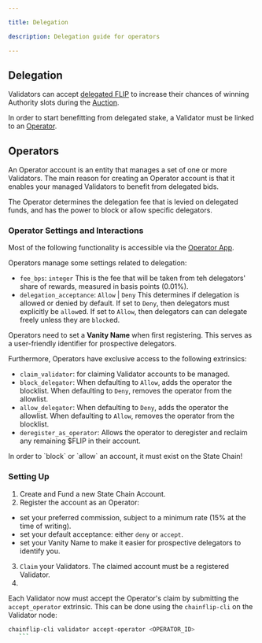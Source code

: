 ```yaml
---

title: Delegation

description: Delegation guide for operators

---
```



## Delegation

Validators can accept [delegated FLIP](/protocol/delegation) to increase their chances of winning Authority slots during the [Auction](/validators/validator-auctions-bonds-and-rewards).

In order to start benefitting from delegated stake, a Validator must be linked to an [Operator](#operators).



## Operators

An Operator account is an entity that manages a set of one or more Validators. The main reason for creating an Operator account is that it enables your managed Validators to benefit from delegated bids.

The Operator determines the delegation fee that is levied on delegated funds, and has the power to block or allow specific delegators.

### Operator Settings and Interactions

Most of the following functionality is accessible via the [Operator App](TODO).

Operators manage some settings related to delegation:

- `fee_bps`: `integer`
This is the fee that will be taken from teh delegators' share of rewards, measured in basis points (0.01%).
- `delegation_acceptance`: `Allow` | `Deny`
This determines if delegation is allowed or denied by default. If set to `Deny`, then delegators must explicitly be `allow`ed. If set to `Allow`, then delegators can can delegate freely unless they are `block`ed.

Operators need to set a **Vanity Name** when first registering. This serves as a user-friendly identifier for prospective delegators.

Furthermore, Operators have exclusive access to the following extrinsics:

- `claim_validator`: for claiming Validator accounts to be managed.
- `block_delegator`:
When defaulting to `Allow`, adds the operator the blocklist.
When defaulting to `Deny`, removes the operator from the allowlist.
- `allow_delegator`:
When defaulting to `Deny`, adds the operator the allowlist.
When defaulting to `Allow`, removes the operator from the blocklist.
- `deregister_as_operator`: Allows the operator to deregister and reclaim any remaining $FLIP in their account.

<Callout type="info">
    In order to `block` or `allow` an account, it must exist on the State Chain!
</Callout>

### Setting Up

1. Create and Fund a new State Chain Account.
2. Register the account as an Operator:
 - set your preferred commission, subject to a minimum rate (15% at the time of writing).
 - set your default acceptance: either `deny` or `accept`.
 - set your Vanity Name to make it easier for prospective delegators to identify you.
3. `Claim` your Validators. The claimed account must be a registered Validator.
4.
Each Validator now must accept the Operator's claim by submitting the `accept_operator` extrinsic. This can be done using the `chainflip-cli` on the Validator node:

 ```sh
 chainflip-cli validator accept-operator <OPERATOR_ID>
    ```

